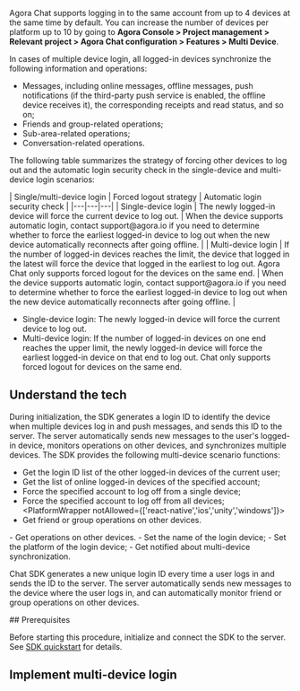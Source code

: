 
Agora Chat supports logging in to the same account from up to 4 devices at the same time by default. You can increase the number of
devices per platform up to 10 by going to **Agora Console > Project management > Relevant project > Agora Chat configuration > Features > Multi Device**.

In cases of multiple device login, all logged-in devices synchronize the following information and operations:

- Messages, including online messages, offline messages, push notifications (if the third-party push service is enabled, the offline device receives it), the corresponding receipts and read status, and so on;
- Friends and group-related operations;
- Sub-area-related operations;
- Conversation-related operations.

The following table summarizes the strategy of forcing other devices to log out and the automatic login security check in the single-device and multi-device login scenarios:

<PlatformWrapper notAllowed='web'>
| Single/multi-device login | Forced logout strategy | Automatic login security check |
|---|---|---|
| Single-device login | The newly logged-in device will force the current device to log out. | When the device supports automatic login, contact support@agora.io if you need to determine whether to force the earliest logged-in device to log out when the new device automatically reconnects after going offline. |
| Multi-device login | If the number of logged-in devices reaches the limit, the device that logged in the latest will force the device that logged in the earliest to log out. Agora Chat only supports forced logout for the devices on the same end. | When the device supports automatic login, contact support@agora.io if you need to determine whether to force the earliest logged-in device to log out when the new device automatically reconnects after going offline. |

</PlatformWrapper>

<PlatformWrapper platform='web'>

- Single-device login: The newly logged-in device will force the current device to log out.
- Multi-device login: If the number of logged-in devices on one end reaches the upper limit, the newly logged-in device will force the earliest logged-in device on that end to log out. Chat only supports forced logout for devices on the same end.

</PlatformWrapper>

## Understand the tech

<PlatformWrapper notAllowed='web'>
During initialization, the SDK generates a login ID to identify the device when multiple devices log in and push messages, and sends this ID to the server. The server automatically sends new messages to the user's logged-in device, monitors operations on other devices, and synchronizes multiple devices. The SDK provides the following multi-device scenario functions:

- Get the login ID list of the other logged-in devices of the current user;
- Get the list of online logged-in devices of the specified account;
- Force the specified account to log off from a single device;
- Force the specified account to log off from all devices;
<PlatformWrapper notAllowed={['react-native','ios','unity','windows']}>
- Get friend or group operations on other devices.
</PlatformWrapper>
<PlatformWrapper platform={['ios','unity','windows']}>
- Get operations on other devices.
</PlatformWrapper>
<PlatformWrapper platform='react-native'>
- Set the name of the login device;
- Set the platform of the login device;
- Get notified about multi-device synchronization.
</PlatformWrapper>
</PlatformWrapper>

<PlatformWrapper platform='web'>

Chat SDK generates a new unique login ID every time a user logs in and sends the ID to the server. The server automatically sends new messages to the device where the user logs in, and can automatically monitor friend or group operations on other devices.

</PlatformWrapper>

<PlatformWrapper notAllowed='web'>
## Prerequisites

Before starting this procedure, initialize and connect the SDK to the server. See [SDK quickstart](../get-started/get-started-sdk) for details.

</PlatformWrapper>

## Implement multi-device login

<ProjectImplement />
